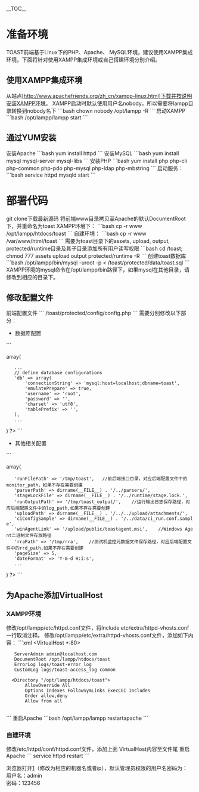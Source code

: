 __TOC__
= 准备环境 =
TOAST前端基于Linux下的PHP、Apache、 MySQL环境，建议使用XAMPP集成环境，下面将针对使用XAMPP集成环境或自己搭建环境分别介绍。
== 使用XAMPP集成环境 ==
从站点[http://www.apachefriends.org/zh_cn/xampp-linux.html]下载并按说明安装XAMPP环境。
XAMPP启动时默认使用用户名nobody，所以需要将lampp目录转换到nobody名下
```bash
chown nobody /opt/lampp -R
```
启动XAMPP
```bash
/opt/lampp/lampp start
```
== 通过YUM安装 ==
安装Apache
```bash
yum install httpd
```
安装MySQL
```bash
yum install mysql mysql-server mysql-libs
```
安装PHP
```bash
yum install php php-cli php-common php-pdo php-mysql php-ldap php-mbstring
```
启动服务：
```bash
service httpd mysqld start
```

= 部署代码 =
git clone下载最新源码
将前端www目录拷贝至Apache的默认DocumentRoot下，并重命名为toast
XAMPP环境下：
```bash
cp -r www /opt/lampp/htdocs/toast
```
自建环境：
```bash
cp -r www /var/www/html/toast
```
需要为toast目录下的assets, upload, output, protected/runtime目录及其子目录添加所有用户读写权限
```bash
cd <DocumentRoot>/toast;
chmod 777 assets upload output protected/runtime -R
```
创建toast数据库
```bash
/opt/lampp/bin/mysql -uroot -p < <DocumentRoot>/toast/protected/data/toast.sql
```
XAMPP环境的mysql命令在/opt/lampp/bin路径下，如果mysql在其他目录，请修改到相应的目录下。

== 修改配置文件 ==
前端配置文件
```
<DocumentRoot>/toast/protected/config/config.php
```
需要分别修改以下部分：
*数据库配置
```
<?php
// components
'components' => array(
    ...
    // define database configurations
    'db' => array(
        'connectionString' => 'mysql:host=localhost;dbname=toast',
        'emulatePrepare' => true,
        'username' => 'root',
        'password' => '',
        'charset' => 'utf8',
        'tablePrefix' => '',
    ),
    ...
)
?>
```
*其他相关配置
```
<?php
// parameters
'params' => array(
    'runFilePath' => '/tmp/toast',   //前后端接口目录，对应后端配置文件中的monitor_path，如果不存在需要创建
    'parserPath' => dirname(__FILE__) . '/../parsers/',
    'stageLockFile' => dirname(__FILE__) . '/../runtime/stage.lock.',
    'runOutputPath' => '/tmp/toast_output/',    //运行输出日志保存路径，对应后端配置文件中的log_path,如果不存在需要创建
    'uploadPath' => dirname(__FILE__) . '/../../upload/attachments/',
    'ciConfigSample' => dirname(__FILE__) . '/../data/ci_run.conf.sample',
    'winAgentLink' => '/upload/public/toastagent.msi',    //Windows Agent二进制文件存放路径
    'rraPath' => '/tmp/rra',    //测试机监控元数据文件保存路径，对应后端配置文件中的rrd_path,如果不存在需要创建
    'pageSize' => 5,
    'dateFormat' => 'Y-m-d H:i:s',
    ...
)
?>
```

== 为Apache添加VirtualHost ==
=== XAMPP环境 ===
修改/opt/lampp/etc/httpd.conf文件，将Include etc/extra/httpd-vhosts.conf一行取消注释。
修改/opt/lampp/etc/extra/httpd-vhosts.conf文件，添加如下内容：
```xml
<VirtualHost *:80> 
    ServerAdmin admin@localhost.com 
    DocumentRoot /opt/lampp/htdocs/toast 
    ErrorLog logs/toast-error_log 
    CustomLog logs/toast-access_log common 

   <Directory "/opt/lampp/htdocs/toast"> 
        AllowOverride All 
        Options Indexes FollowSymLinks ExecCGI Includes 
        Order allow,deny 
        Allow from all 
    </Directory> 
</VirtualHost> 
```
重启Apache
```bash
/opt/lampp/lampp restartapache
```
===自建环境===
修改/etc/httpd/conf/httpd.conf文件，添加上面 VirtualHost内容至文件尾
重启Apache
```
service httpd restart
```

浏览器打开[http://localhost]（修改为相应的机器名或者ip），默认管理员权限的用户名密码为：
<br/>用户名：admin
<br/>密码：123456